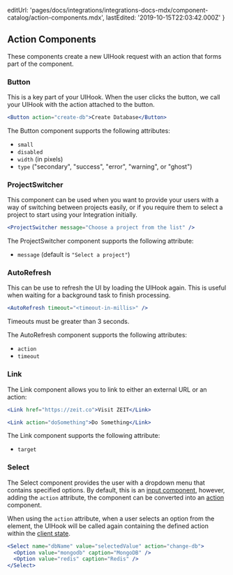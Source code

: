 
  editUrl:
    'pages/docs/integrations/integrations-docs-mdx/component-catalog/action-components.mdx',
  lastEdited: '2019-10-15T22:03:42.000Z'
}

## Action Components

These components create a new UIHook request with an action that forms part of the component.

### Button

This is a key part of your UIHook. When the user clicks the button, we call your UIHook with the action attached to the button.

```jsx
<Button action="create-db">Create Database</Button>
```

The Button component supports the following attributes:

- `small`
- `disabled`
- `width` (in pixels)
- `type` ("secondary", "success", "error", "warning", or "ghost")

### ProjectSwitcher

This component can be used when you want to provide your users with a way of switching between projects easily, or if you require them to select a project to start using your Integration initially.

```jsx
<ProjectSwitcher message="Choose a project from the list" />
```

The ProjectSwitcher component supports the following attribute:

- `message` (default is `"Select a project"`)

### AutoRefresh

This can be use to refresh the UI by loading the UIHook again. This is useful when waiting for a background task to finish processing.

```jsx
<AutoRefresh timeout="<timeout-in-millis>" />
```

<Note>Timeouts must be greater than 3 seconds.</Note>

The AutoRefresh component supports the following attributes:

- `action`
- `timeout`

### Link

The Link component allows you to link to either an external URL or an action:

```jsx
<Link href="https://zeit.co">Visit ZEIT</Link>
```

```jsx
<Link action="doSomething">Do Something</Link>
```

The Link component supports the following attribute:

- `target`

### Select

The Select component provides the user with a dropdown menu that contains specified options.
By default, this is an [input component](/docs/integrations#component-catalog/input-components),
however, adding the `action` attribute, the component can be converted into an [action](#component-catalog/action-components) component.

When using the `action` attribute, when a user selects an option from the element, the UIHook will be called again containing the defined action within the [client state](#creating-user-interfaces/client-state).

```jsx
<Select name="dbName" value="selectedValue" action="change-db">
  <Option value="mongodb" caption="MongoDB" />
  <Option value="redis" caption="Redis" />
</Select>
```
